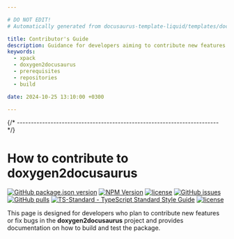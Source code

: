 ```yaml
---

# DO NOT EDIT!
# Automatically generated from docusaurus-template-liquid/templates/docusaurus.

title: Contributor's Guide
description: Guidance for developers aiming to contribute new features or bug fixes, detailing how to build the module, including prerequisites, repositories utilised, and scripts.
keywords:
  - xpack
  - doxygen2docusaurus
  - prerequisites
  - repositories
  - build

date: 2024-10-25 13:10:00 +0300

---
```



{/* ------------------------------------------------------------------------ */}

# How to contribute to doxygen2docusaurus

[![GitHub package.json version](https://img.shields.io/github/package-json/v/xpack/doxygen2docusaurus-cli-ts?color=blue)](https://github.com/xpack/doxygen2docusaurus-cli-ts/blob/master/package.json)
[![NPM Version](https://img.shields.io/npm/v/%40xpack%2Fdoxygen2docusaurus?color=blue)](https://www.npmjs.com/package/@xpack/doxygen2docusaurus/)
[![license](https://img.shields.io/github/license/xpack/doxygen2docusaurus-cli-ts)](https://github.com/xpack/doxygen2docusaurus-cli-ts/blob/master/LICENSE)
[![GitHub issues](https://img.shields.io/github/issues/xpack/doxygen2docusaurus-cli-ts)](https://github.com/xpack/doxygen2docusaurus-cli-ts/issues)
[![GitHub pulls](https://img.shields.io/github/issues-pr/xpack/doxygen2docusaurus-cli-ts)](https://github.com/xpack/doxygen2docusaurus-cli-ts/pulls/)
[![TS-Standard - TypeScript Standard Style Guide](https://badgen.net/badge/code%20style/ts-standard/blue?icon=typescript)](https://github.com/standard/ts-standard/)
[![license](https://img.shields.io/github/license/xpack/doxygen2docusaurus-cli-ts)](https://github.com/xpack/doxygen2docusaurus-cli-ts/blob/master/LICENSE)

This page is designed for developers who plan to contribute new features
or fix bugs in the
**doxygen2docusaurus**
project and provides documentation on how to build and test the package.

<CommonContent />
